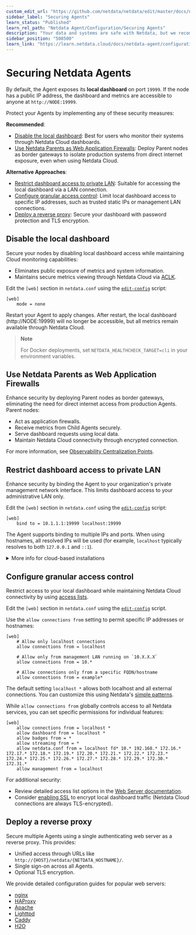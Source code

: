 ```yaml
---
custom_edit_url: "https://github.com/netdata/netdata/edit/master/docs/netdata-agent/securing-netdata-agents.md"
sidebar_label: "Securing Agents"
learn_status: "Published"
learn_rel_path: "Netdata Agent/Configuration/Securing Agents"
description: "Your data and systems are safe with Netdata, but we recommend a few easy ways to improve the security of your infrastructure."
sidebar_position: "508500"
learn_link: "https://learn.netdata.cloud/docs/netdata-agent/configuration/securing-agents/securing-agents"
---
```


# Securing Netdata Agents

By default, the Agent exposes its **local dashboard** on port `19999`. If the node has a public IP address, the dashboard and metrics are accessible to anyone at `http://NODE:19999`.

Protect your Agents by implementing any of these security measures:

**Recommended**:

- [Disable the local dashboard](#disable-the-local-dashboard): Best for users who monitor their systems through Netdata Cloud dashboards.
- [Use Netdata Parents as Web Application Firewalls](#use-netdata-parents-as-web-application-firewalls): Deploy Parent nodes as border gateways to isolate production systems from direct internet exposure, even when using Netdata Cloud.

**Alternative Approaches**:

- [Restrict dashboard access to private LAN](#restrict-dashboard-access-to-private-lan): Suitable for accessing the local dashboard via a LAN connection.
- [Configure granular access control](#configure-granular-access-control): Limit local dashboard access to specific IP addresses, such as trusted static IPs or management LAN connections.
- [Deploy a reverse proxy](#deploy-a-reverse-proxy): Secure your dashboard with password protection and TLS encryption.

## Disable the local dashboard

Secure your nodes by disabling local dashboard access while maintaining Cloud monitoring capabilities:

- Eliminates public exposure of metrics and system information.
- Maintains secure metrics viewing through Netdata Cloud via [ACLK](/docs/netdata-cloud/agent-cloud-link-aclk).

Edit the `[web]` section in `netdata.conf` using the [`edit-config`](/docs/netdata-agent/configuration#edit-a-configuration-file-using-edit-config) script:

```text
[web]
    mode = none
```

Restart your Agent to apply changes. After restart, the local dashboard (http://NODE:19999) will no longer be accessible, but all metrics remain available through Netdata Cloud.

> **Note**
>
> For Docker deployments, set `NETDATA_HEALTHCHECK_TARGET=cli` in your environment variables.

## Use Netdata Parents as Web Application Firewalls

Enhance security by deploying Parent nodes as border gateways, eliminating the need for direct internet access from production Agents. Parent nodes:

- Act as application firewalls.
- Receive metrics from Child Agents securely.
- Serve dashboard requests using local data.
- Maintain Netdata Cloud connectivity through encrypted connection.

For more information, see [Observability Centralization Points](/docs/observability-centralization-points).

## Restrict dashboard access to private LAN

Enhance security by binding the Agent to your organization's private management network interface. This limits dashboard access to your administrative LAN only.

Edit the `[web]` section in `netdata.conf` using the [`edit-config`](/docs/netdata-agent/configuration#edit-a-configuration-file-using-edit-config) script:

```text
[web]
    bind to = 10.1.1.1:19999 localhost:19999
```

The Agent supports binding to multiple IPs and ports. When using hostnames, all resolved IPs will be used (for example, `localhost` typically resolves to both `127.0.0.1` and `::1`).

<details>
<summary>More info for cloud-based installations</summary>

For cloud environments without private LAN capabilities or multi-cloud deployments, you can create a virtual management network using mesh VPN tools like `tincd` or `gvpe`. These tools enable secure, private communication between servers while allowing administration stations to access management functions across your cloud infrastructure.

For `gvpe` specifically, we maintain a [deployment tool](https://github.com/netdata/netdata-demo-site/tree/master/gvpe) that includes:

- Pre-compiled binaries for Linux and FreeBSD.
- macOS compilation script.
- Configuration templates.

We use this tool to manage our Netdata demo sites across multiple hosting providers.

</details>

## Configure granular access control

Restrict access to your local dashboard while maintaining Netdata Cloud connectivity by using [access lists](/docs/netdata-agent/configuration/securing-agents/web-server-reference#access-lists).

Edit the `[web]` section in `netdata.conf` using the [`edit-config`](/docs/netdata-agent/configuration#edit-a-configuration-file-using-edit-config) script.

Use the `allow connections from` setting to permit specific IP addresses or hostnames:

```text
[web]
    # Allow only localhost connections
    allow connections from = localhost

    # Allow only from management LAN running on `10.X.X.X`
    allow connections from = 10.*

    # Allow connections only from a specific FQDN/hostname
    allow connections from = example*
```

The default setting `localhost *` allows both localhost and all external connections. You can customize this using Netdata's [simple patterns](/docs/developer-and-contributor-corner/libnetdata/simple-patterns).

While `allow connections from` globally controls access to all Netdata services, you can set specific permissions for individual features:

```text
[web]
    allow connections from = localhost *
    allow dashboard from = localhost *
    allow badges from = *
    allow streaming from = *
    allow netdata.conf from = localhost fd* 10.* 192.168.* 172.16.* 172.17.* 172.18.* 172.19.* 172.20.* 172.21.* 172.22.* 172.23.* 172.24.* 172.25.* 172.26.* 172.27.* 172.28.* 172.29.* 172.30.* 172.31.*
    allow management from = localhost
```

For additional security:

- Review detailed access list options in the [Web Server documentation](/docs/netdata-agent/configuration/securing-agents/web-server-reference#access-lists).
- Consider [enabling SSL](/docs/netdata-agent/configuration/securing-agents/web-server-reference#enable-httpstls-support) to encrypt local dashboard traffic (Netdata Cloud connections are always TLS-encrypted).

## Deploy a reverse proxy

Secure multiple Agents using a single authenticating web server as a reverse proxy. This provides:

- Unified access through URLs like `http://{HOST}/netdata/{NETDATA_HOSTNAME}/`.
- Single sign-on across all Agents.
- Optional TLS encryption.

We provide detailed configuration guides for popular web servers:

- [nginx](/docs/netdata-agent/configuration/securing-agents/running-the-agent-behind-a-reverse-proxy/nginx)
- [HAProxy](/docs/netdata-agent/configuration/securing-agents/running-the-agent-behind-a-reverse-proxy/haproxy)
- [Apache](/docs/netdata-agent/configuration/securing-agents/running-the-agent-behind-a-reverse-proxy/apache)
- [Lighttpd](/docs/netdata-agent/configuration/securing-agents/running-the-agent-behind-a-reverse-proxy/lighttpd-v1.4.x)
- [Caddy](/docs/netdata-agent/configuration/securing-agents/running-the-agent-behind-a-reverse-proxy/caddy)
- [H2O](/docs/netdata-agent/configuration/securing-agents/running-the-agent-behind-a-reverse-proxy/h2o)
